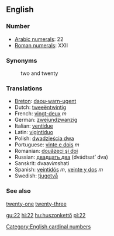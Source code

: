 ==English==

=== Number ===

*[[w:Arabic Numerals|Arabic numerals]]: 22
*[[w:Roman numerals|Roman numerals]]: XXII

=== Synonyms ===
:two and twenty

=== Translations ===

*[[Breton]]: [[daou-warn-ugent]]
*Dutch: [[tweeëntwintig]]
*French: [[vingt-deux]] ''m''
*German: [[zweiundzwanzig]]
*Italian: [[ventidue]]
*Latin: [[vigintiduo]]
*Polish: [[dwadzieścia dwa]]
*Portuguese: [[vinte e dois]] ''m''
*Romanian: [[douăzeci şi doi]]
*Russian: [[двадцать два]] (dvádtsat’ dva)
*Sanskrit: dvaavi''m''shati
*Spanish: [[veintidós]] ''m'', [[veinte y dos]] ''m''
*Swedish: [[tjugotvå]]

=== See also ===

[[twenty-one]] [[twenty-three]]

[[Category:English cardinal numbers]]

[[gu:22]]
[[hi:22]]
[[hu:huszonkettő]]
[[pl:22]]